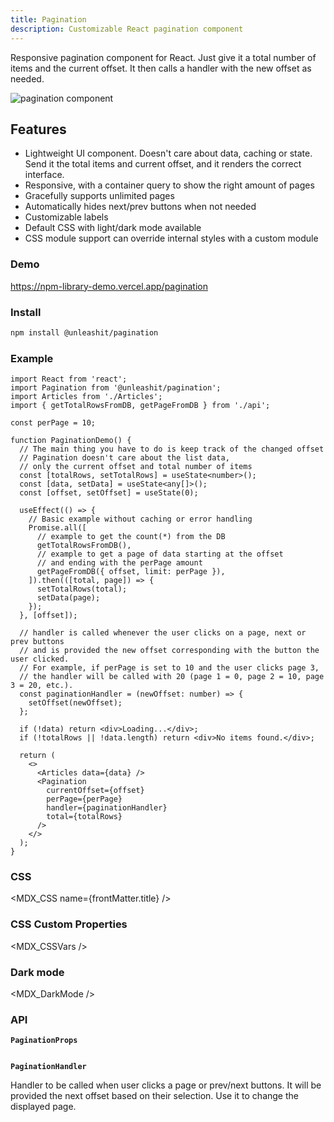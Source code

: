 ```yaml
---
title: Pagination
description: Customizable React pagination component
---
```


Responsive pagination component for React. Just give it a total number of items and the current offset. It then calls a handler with the new offset as needed.

![pagination component](https://github.com/unleashit/npm-library/raw/master/packages/pagination/pagination.png)

## Features

- Lightweight UI component. Doesn't care about data, caching or state. Send it the total items and current offset, and it renders the correct interface.
- Responsive, with a container query to show the right amount of pages
- Gracefully supports unlimited pages
- Automatically hides next/prev buttons when not needed
- Customizable labels
- Default CSS with light/dark mode available
- CSS module support can override internal styles with a custom module

### Demo
https://npm-library-demo.vercel.app/pagination

### Install

```bash npm2yarn
npm install @unleashit/pagination
```

### Example

```tsx
import React from 'react';
import Pagination from '@unleashit/pagination';
import Articles from './Articles';
import { getTotalRowsFromDB, getPageFromDB } from './api';

const perPage = 10;

function PaginationDemo() {
  // The main thing you have to do is keep track of the changed offset
  // Pagination doesn't care about the list data,
  // only the current offset and total number of items
  const [totalRows, setTotalRows] = useState<number>();
  const [data, setData] = useState<any[]>();
  const [offset, setOffset] = useState(0);

  useEffect(() => {
    // Basic example without caching or error handling
    Promise.all([
      // example to get the count(*) from the DB
      getTotalRowsFromDB(),
      // example to get a page of data starting at the offset
      // and ending with the perPage amount
      getPageFromDB({ offset, limit: perPage }),
    ]).then(([total, page]) => {
      setTotalRows(total);
      setData(page);
    });
  }, [offset]);

  // handler is called whenever the user clicks on a page, next or prev buttons
  // and is provided the new offset corresponding with the button the user clicked.
  // For example, if perPage is set to 10 and the user clicks page 3,
  // the handler will be called with 20 (page 1 = 0, page 2 = 10, page 3 = 20, etc.).
  const paginationHandler = (newOffset: number) => {
    setOffset(newOffset);
  };

  if (!data) return <div>Loading...</div>;
  if (!totalRows || !data.length) return <div>No items found.</div>;

  return (
    <>
      <Articles data={data} />
      <Pagination
        currentOffset={offset}
        perPage={perPage}
        handler={paginationHandler}
        total={totalRows}
      />
    </>
  );
}
```

### CSS
<MDX_CSS name={frontMatter.title} />

### CSS Custom Properties
<MDX_CSSVars />

### Dark mode
<MDX_DarkMode />

### API

**`PaginationProps`**

```typescript file=./packages/pagination/src/pagination.tsx start=mdx_pagination_props_start end=mdx_pagination_props_end
```

**`PaginationHandler`**

Handler to be called when user clicks a page or prev/next buttons. It will be provided the next offset based on their selection. Use it to change the displayed page.

```typescript file=./packages/pagination/src/pagination.tsx start=mdx_pagination_handler_start end=mdx_pagination_handler_end
```

